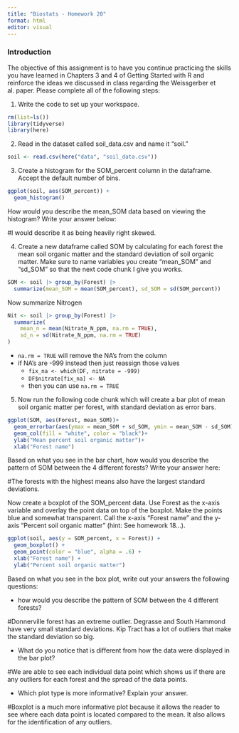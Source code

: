 ```yaml
---
title: "Biostats - Homework 20"
format: html
editor: visual
---
```


### Introduction

The objective of this assignment is to have you continue practicing the skills you have learned in Chapters 3 and 4 of Getting Started with R and reinforce the ideas we discussed in class regarding the Weissgerber et al. paper. Please complete all of the following steps:

1.  Write the code to set up your workspace.

```r
rm(list=ls())
library(tidyverse)
library(here)
```

2.  Read in the dataset called soil_data.csv and name it "soil."

```r
soil <- read.csv(here("data", "soil_data.csv"))
```

3.  Create a histogram for the SOM_percent column in the dataframe. Accept the default number of bins.

```r
ggplot(soil, aes(SOM_percent)) +
  geom_histogram()
```

How would you describe the mean_SOM data based on viewing the histogram? Write your answer below:

#I would describe it as being heavily right skewed.

4.  Create a new dataframe called SOM by calculating for each forest the mean soil organic matter and the standard deviation of soil organic matter. Make sure to name variables you create "mean_SOM" and "sd_SOM" so that the next code chunk I give you works.

```r
SOM <- soil |> group_by(Forest) |> 
  summarize(mean_SOM = mean(SOM_percent), sd_SOM = sd(SOM_percent))
```
Now summarize Nitrogen
```r
Nit <- soil |> group_by(Forest) |>
  summarize(
    mean_n = mean(Nitrate_N_ppm, na.rm = TRUE),
    sd_n = sd(Nitrate_N_ppm, na.rm = TRUE)
)
```
- `na.rm = TRUE` will remove the NA's from the column
- if NA's are -999 instead then just reassign those values
  - `fix_na <- which(DF, nitrate = -999)`
  - `DF$nitrate[fix_na] <- NA`
  - then you can use `na.rm = TRUE`
  

5.  Now run the following code chunk which will create a bar plot of mean soil organic matter per forest, with standard deviation as error bars.

```r
ggplot(SOM, aes(Forest, mean_SOM))+
  geom_errorbar(aes(ymax = mean_SOM + sd_SOM, ymin = mean_SOM - sd_SOM), width = 0.2)+
  geom_col(fill = "white", color = "black")+
  ylab("Mean percent soil organic matter")+
  xlab("Forest name")
```

Based on what you see in the bar chart, how would you describe the pattern of SOM between the 4 different forests? Write your answer here:

#The forests with the highest means also have the largest standard deviations.

Now create a boxplot of the SOM_percent data. Use Forest as the x-axis variable and overlay the point data on top of the boxplot. Make the points blue and somewhat transparent. Call the x-axis "Forest name" and the y-axis "Percent soil organic matter" (hint: See homework 18...).

```r
ggplot(soil, aes(y = SOM_percent, x = Forest)) +
  geom_boxplot() +
  geom_point(color = "blue", alpha = .6) +
  xlab("Forest name") +
  ylab("Percent soil organic matter")
```

Based on what you see in the box plot, write out your answers the following questions:

-   how would you describe the pattern of SOM between the 4 different forests?

#Donnerville forest has an extreme outlier. Degrasse and South Hammond have very small standard deviations. Kip Tract has a lot of outliers that make the standard deviation so big.

-   What do you notice that is different from how the data were displayed in the bar plot?

#We are able to see each individual data point which shows us if there are any outliers for each forest and the spread of the data points.

-   Which plot type is more informative? Explain your answer.

#Boxplot is a much more informative plot because it allows the reader to see where each data point is located compared to the mean. It also allows for the identification of any outliers.
